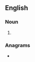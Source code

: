 {{also|misdealer}}
==English==

===Noun===
{{en-noun}}

# {{alternative form of|misdealer|lang=en}}

===Anagrams===
* {{l|en|misleader}}